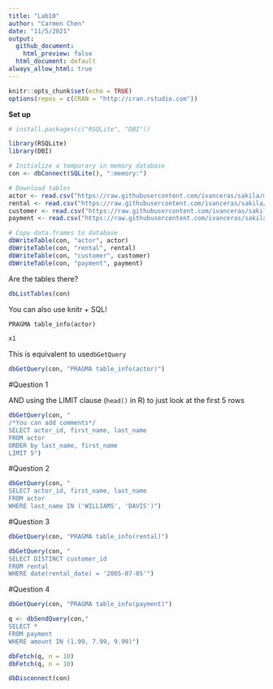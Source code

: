 ```yaml
---
title: "Lab10"
author: "Carmen Chen"
date: "11/5/2021"
output:
  github_document:
    html_preview: false
  html_document: default
always_allow_html: true
---
```



```r
knitr::opts_chunk$set(echo = TRUE)
options(repos = c(CRAN = "http://cran.rstudio.com")) 
```


**Set up**

```r
# install.packages(c("RSQLite", "DBI"))

library(RSQLite)
library(DBI)

# Initialize a temporary in memory database
con <- dbConnect(SQLite(), ":memory:")

# Download tables
actor <- read.csv("https://raw.githubusercontent.com/ivanceras/sakila/master/csv-sakila-db/actor.csv")
rental <- read.csv("https://raw.githubusercontent.com/ivanceras/sakila/master/csv-sakila-db/rental.csv")
customer <- read.csv("https://raw.githubusercontent.com/ivanceras/sakila/master/csv-sakila-db/customer.csv")
payment <- read.csv("https://raw.githubusercontent.com/ivanceras/sakila/master/csv-sakila-db/payment_p2007_01.csv")

# Copy data.frames to database
dbWriteTable(con, "actor", actor)
dbWriteTable(con, "rental", rental)
dbWriteTable(con, "customer", customer)
dbWriteTable(con, "payment", payment)
```


Are the tables there?

```r
dbListTables(con)
```

You can also use knitr + SQL!

```sql
PRAGMA table_info(actor)
```

```r
x1
```


This is equivalent to use`dbGetQuery`

```r
dbGetQuery(con, "PRAGMA table_info(actor)")
```


#Question 1

AND using the LIMIT clause (`head()` in R) to just look at the first 5 rows

```r
dbGetQuery(con, "
/*You can add comments*/
SELECT actor_id, first_name, last_name
FROM actor
ORDER by last_name, first_name
LIMIT 5")
```

#Question 2

```r
dbGetQuery(con, "
SELECT actor_id, first_name, last_name
FROM actor
WHERE last_name IN ('WILLIAMS', 'DAVIS')")
```

#Question 3

```r
dbGetQuery(con, "PRAGMA table_info(rental)")
```

```r
dbGetQuery(con, "
SELECT DISTINCT customer_id
FROM rental
WHERE date(rental_date) = '2005-07-05'")
```

#Question 4

```r
dbGetQuery(con, "PRAGMA table_info(payment)")
```

```r
q <- dbSendQuery(con,"
SELECT *
FROM payment
WHERE amount IN (1.99, 7.99, 9.99)")

dbFetch(q, n = 10)
dbFetch(q, n = 10)
```



```r
dbDisconnect(con)
```

